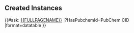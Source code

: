 == Created Instances ==

{{#ask: [[{{FULLPAGENAME}}]]
|?HasPubchemId=PubChem CID
|format=datatable
}}